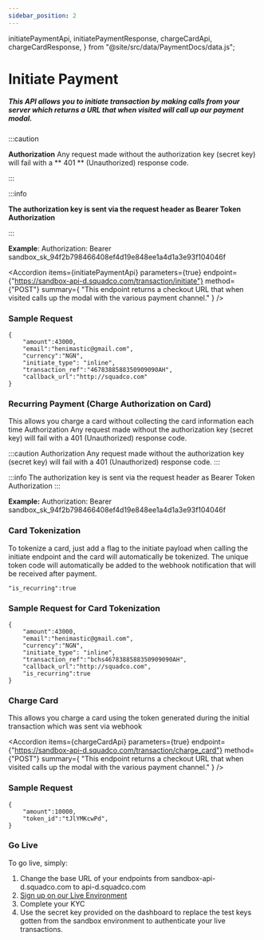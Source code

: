 ```yaml
---
sidebar_position: 2
---
```


  initiatePaymentApi,
  initiatePaymentResponse,
  chargeCardApi,
  chargeCardResponse,
} from "@site/src/data/PaymentDocs/data.js";

# Initiate Payment

##### This API allows you to initiate transaction by making calls from your server which returns a URL that when visited will call up our payment modal.

:::caution

**Authorization** Any request made without the authorization key (secret key) will fail with a ** 401 ** (Unauthorized) response code.

:::

:::info

**The authorization key is sent via the request header as Bearer Token Authorization**

:::

**Example**:
Authorization: Bearer sandbox_sk_94f2b798466408ef4d19e848ee1a4d1a3e93f104046f

<ApiTest />

<Accordion
  items={initiatePaymentApi}
  parameters={true}
  endpoint={"https://sandbox-api-d.squadco.com/transaction/initiate"}
  method={"POST"}
  summary={
    "This endpoint returns a checkout URL that when visited calls up the modal with the various payment channel."
  }
/>

<AccordionCode items={initiatePaymentResponse} />

### Sample Request

```
{
    "amount":43000,
    "email":"henimastic@gmail.com",
    "currency":"NGN",
    "initiate_type": "inline",
    "transaction_ref":"4678388588350909090AH",
    "callback_url":"http://squadco.com"
}
```

### Recurring Payment (Charge Authorization on Card)

This allows you charge a card without collecting the card information each time
Authorization Any request made without the authorization key (secret key) will fail with a 401 (Unauthorized) response code.

:::caution
Authorization Any request made without the authorization key (secret key) will fail with a 401 (Unauthorized) response code.
:::

:::info
The authorization key is sent via the request header as Bearer Token Authorization
:::

**Example:**
Authorization: Bearer sandbox_sk_94f2b798466408ef4d19e848ee1a4d1a3e93f104046f

### Card Tokenization

To tokenize a card, just add a flag to the initiate payload when calling the initiate endpoint and the card will automatically be tokenized. The unique token code will automatically be added to the webhook notification that will be received after payment.

```
"is_recurring":true

```

### Sample Request for Card Tokenization

```
{
    "amount":43000,
    "email":"henimastic@gmail.com",
    "currency":"NGN",
    "initiate_type": "inline",
    "transaction_ref":"bchs4678388588350909090AH",
    "callback_url":"http://squadco.com",
    "is_recurring":true
}
```

### Charge Card

This allows you charge a card using the token generated during the initial transaction which was sent via webhook

<Accordion
  items={chargeCardApi}
  parameters={true}
  endpoint={"https://sandbox-api-d.squadco.com/transaction/charge_card"}
  method={"POST"}
  summary={
    "This endpoint returns a checkout URL that when visited calls up the modal with the various payment channel."
  }
/>

<AccordionCode items={chargeCardResponse} />

### Sample Request

```
{
    "amount":10000,
    "token_id":"tJlYMKcwPd",
}
```

### Go Live

To go live, simply:

1. Change the base URL of your endpoints from sandbox-api-d.squadco.com to
   api-d.squadco.com
2. [Sign up on our Live Environment](https://dashboard.squadco.com/login)
3. Complete your KYC
4. Use the secret key provided on the dashboard to replace the test keys gotten from the sandbox environment to authenticate your live transactions.
